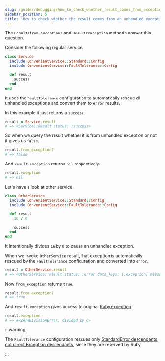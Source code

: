 ```yaml
---
slug: /guides/debugging/how_to_check_whether_result_comes_from_exception
sidebar_position: 5
title: 'How to check whether the result comes from an unhandled exception?'
---
```



<AvailableFromNote version="0.20" />

The `Result#from_exception?` and `Result#exception` methods answer this question.

Consider the following regular service.

```ruby
class Service
  include ConvenientService::Standard::Config
  include ConvenientService::FaultTolerance::Config

  def result
    success
  end
end
```

It uses the `FaultTolerance` configuration to automatically rescue all unhandled exceptions and convert them to `error` results.

In this example it just returns a `success`.

```ruby
result = Service.result
# => <Service::Result status: :success>
```

So when we query the result whether it is from unhandled exception or not it gives us `false`.

```ruby
result.from_exception?
# => false
```

And `result.exception` returns `nil` respectively.

```ruby
result.exception
# => nil
```

Let's have a look at other service.

```ruby
class OtherService
  include ConvenientService::Standard::Config
  include ConvenientService::FaultTolerance::Config

  def result
    16 / 0

    success
  end
end
```

It intentionally divides `16` by `0` to cause an unhandled exception.

When we invoke `OtherService` result, that exception is automatically rescued by the `FaultTolerance` configuration and converted into `error`.

```ruby
result = OtherService.result
# => <OtherService::Result status: :error data_keys: [:exception] message: "ZeroDivisionError...">
```

Now `from_exception` returns `true`.

```ruby
result.from_exception?
# => true
```

And `result.exception` gives access to original [Ruby exception](https://ruby-doc.org/core-2.7.1/Exception.html).

```ruby
result.exception
# => #<ZeroDivisionError: divided by 0>
```


:::warning

The `FaultTolerance` configuration rescues only [StandardError descendants, not direct Exception descendants](https://thoughtbot.com/blog/rescue-standarderror-not-exception), since they are reserved by Ruby.

:::
